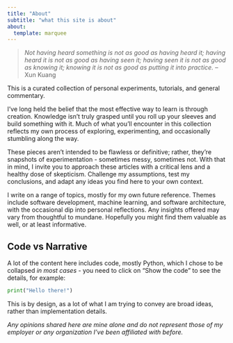 ```yaml
---
title: "About"
subtitle: "what this site is about"
about:
  template: marquee
---
```


> *Not having heard something is not as good as having heard it; having heard it is not as good as having seen it; having seen it is not as good as knowing it; knowing it is not as good as putting it into practice.* -- Xun Kuang

This is a curated collection of personal experiments, tutorials, and general commentary.

I’ve long held the belief that the most effective way to learn is through creation. Knowledge isn’t truly grasped until you roll up your sleeves and build something with it. Much of what you’ll encounter in this collection reflects my own process of exploring, experimenting, and occasionally stumbling along the way.

These pieces aren’t intended to be flawless or definitive; rather, they’re snapshots of experimentation - sometimes messy, sometimes not. With that in mind, I invite you to approach these articles with a critical lens and a healthy dose of skepticism. Challenge my assumptions, test my conclusions, and adapt any ideas you find here to your own context.

I write on a range of topics, mostly for my own future reference. Themes include software development, machine learning, and software architecture, with the occasional dip into personal reflections. Any insights offered may vary from thoughtful to mundane. Hopefully you might find them valuable as well, or at least informative.

::: {.callout-note}
## Code vs Narrative

A lot of the content here includes code, mostly Python, which I chose to be collapsed *in most cases* - you need to click on "Show the code" to see the details, for example:

``` python
print("Hello there!")
```

This is by design, as a lot of what I am trying to convey are broad ideas, rather than implementation details.
:::

*Any opinions shared here are mine alone and do not represent those of my employer or any organization I’ve been affiliated with before.*